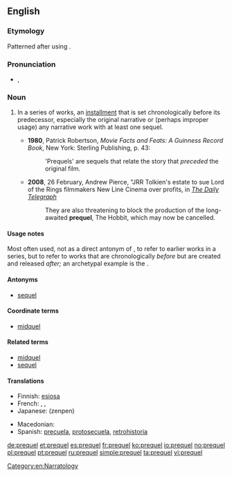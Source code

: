 ==English==

===Etymology===
Patterned after {{term|sequel||lang=en}} using {{term|pre-||before|lang=en}}.

===Pronunciation===
* {{IPA|/ˈpɹiːkwəl/}}, {{X-SAMPA|/"pri:kw@l/}}

===Noun===
{{en-noun}}

# {{narratology}} In a series of works, an [[installment]] that is set chronologically before its predecessor, especially the original narrative or (perhaps improper usage) any narrative work with at least one sequel.
#* '''1980''', Patrick Robertson, ''Movie Facts and Feats: A Guinness Record Book'', New York: Sterling Publishing, p. 43:
#*: 'Prequels' are sequels that relate the story that ''preceded'' the original film.
#* '''2008''', 26 February, Andrew Pierce, "JRR Tolkien's estate to sue Lord of the Rings filmmakers New Line Cinema over profits, in ''[[w:The Daily Telegraph|The Daily Telegraph]]''
#*: They are also threatening to block the production of the long-awaited '''prequel''', The Hobbit, which may now be cancelled.

====Usage notes====
Most often used, not as a direct antonym of {{term|sequel}}, to refer to earlier works in a series, but to refer to works that are chronologically ''before'' but are created and released ''after;'' an archetypal example is the {{w|Star Wars prequel trilogy|''Star Wars'' prequel trilogy}}.

====Antonyms====
* [[sequel]]

====Coordinate terms====
* [[midquel]]

====Related terms====
* [[midquel]]
* [[sequel]]

====Translations====
{{trans-top|in a series of works, an installment that is set chronologically before its predecessor}}
* Finnish: [[esiosa]]
* French: {{t-|fr|préquelle|f}}, {{qualifier|Canada}} {{t-|fr|antépisode|m}}, {{t+|fr|prequel|m}}
* Japanese: {{Jpan|[[前編]]}} (zenpen)
{{trans-mid}}
* Macedonian: {{t-|mk|ретропродолжение|n|tr=retroprodolžénie}}
* Spanish: [[precuela]], [[protosecuela]], [[retrohistoria]]
{{trans-bottom}}

[[Category:en:Narratology]]

[[de:prequel]]
[[et:prequel]]
[[es:prequel]]
[[fr:prequel]]
[[ko:prequel]]
[[io:prequel]]
[[no:prequel]]
[[pl:prequel]]
[[pt:prequel]]
[[ru:prequel]]
[[simple:prequel]]
[[ta:prequel]]
[[vi:prequel]]